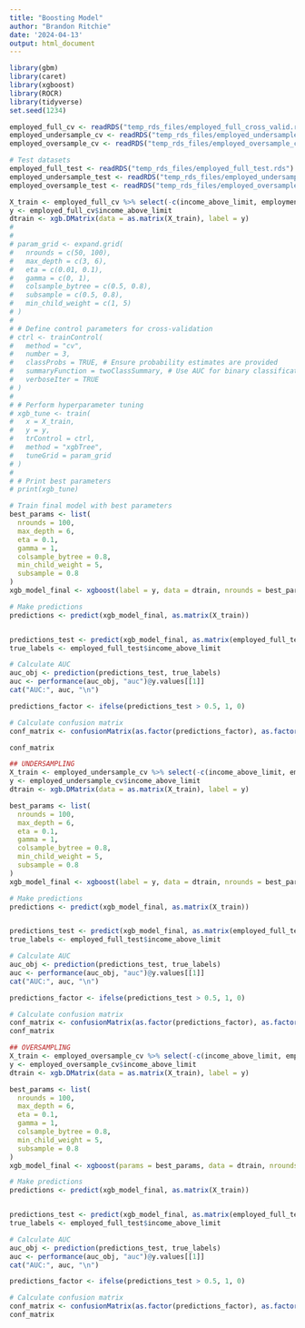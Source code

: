 ```yaml
---
title: "Boosting Model"
author: "Brandon Ritchie"
date: '2024-04-13'
output: html_document
---
```


```r
library(gbm)
library(caret)
library(xgboost)
library(ROCR)
library(tidyverse)
set.seed(1234)
```


```r
employed_full_cv <- readRDS("temp_rds_files/employed_full_cross_valid.rds")
employed_undersample_cv <- readRDS("temp_rds_files/employed_undersample_cross_valid.rds")
employed_oversample_cv <- readRDS("temp_rds_files/employed_oversample_cross_valid.rds")

# Test datasets
employed_full_test <- readRDS("temp_rds_files/employed_full_test.rds")
employed_undersample_test <- readRDS("temp_rds_files/employed_undersample_test.rds")
employed_oversample_test <- readRDS("temp_rds_files/employed_oversample_test.rds")
```

```r
X_train <- employed_full_cv %>% select(-c(income_above_limit, employment_status)) %>% as.matrix()
y <- employed_full_cv$income_above_limit
dtrain <- xgb.DMatrix(data = as.matrix(X_train), label = y)
# 
# 
# param_grid <- expand.grid(
#   nrounds = c(50, 100), 
#   max_depth = c(3, 6), 
#   eta = c(0.01, 0.1), 
#   gamma = c(0, 1), 
#   colsample_bytree = c(0.5, 0.8), 
#   subsample = c(0.5, 0.8), 
#   min_child_weight = c(1, 5) 
# )
# 
# # Define control parameters for cross-validation
# ctrl <- trainControl(
#   method = "cv", 
#   number = 3, 
#   classProbs = TRUE, # Ensure probability estimates are provided
#   summaryFunction = twoClassSummary, # Use AUC for binary classification
#   verboseIter = TRUE 
# )
# 
# # Perform hyperparameter tuning
# xgb_tune <- train(
#   x = X_train,
#   y = y,
#   trControl = ctrl,
#   method = "xgbTree",
#   tuneGrid = param_grid
# )
# 
# # Print best parameters
# print(xgb_tune)

# Train final model with best parameters
best_params <- list(
  nrounds = 100,
  max_depth = 6,
  eta = 0.1,
  gamma = 1,
  colsample_bytree = 0.8,
  min_child_weight = 5,
  subsample = 0.8
)
xgb_model_final <- xgboost(label = y, data = dtrain, nrounds = best_params$nrounds, objective = "binary:logistic")

# Make predictions
predictions <- predict(xgb_model_final, as.matrix(X_train))


predictions_test <- predict(xgb_model_final, as.matrix(employed_full_test%>% select(-c(income_above_limit, employment_status))))
true_labels <- employed_full_test$income_above_limit

# Calculate AUC
auc_obj <- prediction(predictions_test, true_labels)
auc <- performance(auc_obj, "auc")@y.values[[1]]
cat("AUC:", auc, "\n")

predictions_factor <- ifelse(predictions_test > 0.5, 1, 0)

# Calculate confusion matrix
conf_matrix <- confusionMatrix(as.factor(predictions_factor), as.factor(true_labels))

conf_matrix
```


```r
## UNDERSAMPLING
X_train <- employed_undersample_cv %>% select(-c(income_above_limit, employment_status)) %>% as.matrix()
y <- employed_undersample_cv$income_above_limit
dtrain <- xgb.DMatrix(data = as.matrix(X_train), label = y)

best_params <- list(
  nrounds = 100,
  max_depth = 6,
  eta = 0.1,
  gamma = 1,
  colsample_bytree = 0.8,
  min_child_weight = 5,
  subsample = 0.8
)
xgb_model_final <- xgboost(label = y, data = dtrain, nrounds = best_params$nrounds, objective = "binary:logistic")

# Make predictions
predictions <- predict(xgb_model_final, as.matrix(X_train))


predictions_test <- predict(xgb_model_final, as.matrix(employed_full_test %>% select(-c(income_above_limit, employment_status))))
true_labels <- employed_full_test$income_above_limit

# Calculate AUC
auc_obj <- prediction(predictions_test, true_labels)
auc <- performance(auc_obj, "auc")@y.values[[1]]
cat("AUC:", auc, "\n")

predictions_factor <- ifelse(predictions_test > 0.5, 1, 0)

# Calculate confusion matrix
conf_matrix <- confusionMatrix(as.factor(predictions_factor), as.factor(true_labels))
conf_matrix
```


```r
## OVERSAMPLING
X_train <- employed_oversample_cv %>% select(-c(income_above_limit, employment_status)) %>% as.matrix()
y <- employed_oversample_cv$income_above_limit
dtrain <- xgb.DMatrix(data = as.matrix(X_train), label = y)

best_params <- list(
  nrounds = 100,
  max_depth = 6,
  eta = 0.1,
  gamma = 1,
  colsample_bytree = 0.8,
  min_child_weight = 5,
  subsample = 0.8
)
xgb_model_final <- xgboost(params = best_params, data = dtrain, nrounds = best_params$nrounds, objective = "binary:logistic")

# Make predictions
predictions <- predict(xgb_model_final, as.matrix(X_train))


predictions_test <- predict(xgb_model_final, as.matrix(employed_full_test %>% select(-c(income_above_limit, employment_status))))
true_labels <- employed_full_test$income_above_limit

# Calculate AUC
auc_obj <- prediction(predictions_test, true_labels)
auc <- performance(auc_obj, "auc")@y.values[[1]]
cat("AUC:", auc, "\n")

predictions_factor <- ifelse(predictions_test > 0.5, 1, 0)

# Calculate confusion matrix
conf_matrix <- confusionMatrix(as.factor(predictions_factor), as.factor(true_labels))
conf_matrix
```